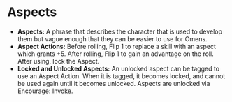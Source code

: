 #  Aspects

-  **Aspects:** A phrase that describes the character that is used to develop them but vague enough that they can be easier to use for Omens.
-  **Aspect Actions:** Before rolling, Flip 1 to replace a skill with an aspect which grants +5. After rolling, Flip 1 to gain an advantage on the roll. After using, lock the Aspect.  
-  **Locked and Unlocked Aspects:** An unlocked aspect can be tagged to use an Aspect Action. When it is tagged, it becomes locked, and cannot be used again until it becomes unlocked. Aspects are unlocked via Encourage: Invoke. 


